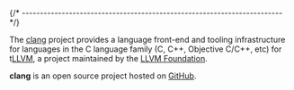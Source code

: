 
{/* ------------------------------------------------------------------------ */}

The [clang](https://clang.llvm.org) project provides a language front-end and tooling infrastructure for languages in the C language family (C, C++, Objective C/C++, etc) for t[LLVM](https://llvm.org), a project maintained by the
[LLVM Foundation](https://foundation.llvm.org/).

**clang** is an open source project hosted on
[GitHub](https://github.com/llvm/llvm-project).

